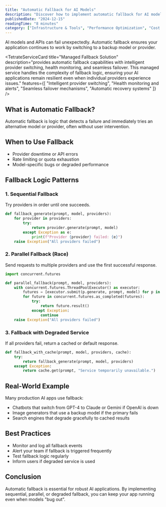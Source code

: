 ```yaml
---
title: "Automatic Fallback for AI Models"
description: "Discover how to implement automatic fallback for AI models. Learn code patterns and real-world examples to keep your AI apps running."
publishedDate: "2024-12-15"
readingTime: "8 minutes"
category: ["Infrastructure & Tools", "Performance Optimization", "Cost Optimization", "Resiliency"]
---
```



AI models and APIs can fail unexpectedly. Automatic fallback ensures your application continues to work by switching to a backup model or provider.

<TetrateServiceCard 
  title="Managed Fallback Solution"
  description="provides automatic fallback capabilities with intelligent provider switching, health monitoring, and seamless failover. This managed service handles the complexity of fallback logic, ensuring your AI applications remain resilient even when individual providers experience issues."
  features={[
    "Intelligent provider switching",
    "Health monitoring and alerts",
    "Seamless failover mechanisms",
    "Automatic recovery systems"
  ]}
/>

## What is Automatic Fallback?

Automatic fallback is logic that detects a failure and immediately tries an alternative model or provider, often without user intervention.

## When to Use Fallback
- Provider downtime or API errors
- Rate limiting or quota exhaustion
- Model-specific bugs or degraded performance

## Fallback Logic Patterns

### 1. Sequential Fallback
Try providers in order until one succeeds.

```python
def fallback_generate(prompt, model, providers):
    for provider in providers:
        try:
            return provider.generate(prompt, model)
        except Exception as e:
            print(f"Provider {provider} failed: {e}")
    raise Exception("All providers failed")
```

### 2. Parallel Fallback (Race)
Send requests to multiple providers and use the first successful response.

```python
import concurrent.futures

def parallel_fallback(prompt, model, providers):
    with concurrent.futures.ThreadPoolExecutor() as executor:
        futures = [executor.submit(p.generate, prompt, model) for p in providers]
        for future in concurrent.futures.as_completed(futures):
            try:
                return future.result()
            except Exception:
                continue
    raise Exception("All providers failed")
```

### 3. Fallback with Degraded Service
If all providers fail, return a cached or default response.

```python
def fallback_with_cache(prompt, model, providers, cache):
    try:
        return fallback_generate(prompt, model, providers)
    except Exception:
        return cache.get(prompt, "Service temporarily unavailable.")
```

## Real-World Example

Many production AI apps use fallback:
- Chatbots that switch from GPT-4 to Claude or Gemini if OpenAI is down
- Image generators that use a backup model if the primary fails
- Search engines that degrade gracefully to cached results

## Best Practices
- Monitor and log all fallback events
- Alert your team if fallback is triggered frequently
- Test fallback logic regularly
- Inform users if degraded service is used

## Conclusion
Automatic fallback is essential for robust AI applications. By implementing sequential, parallel, or degraded fallback, you can keep your app running even when models "bug out". 